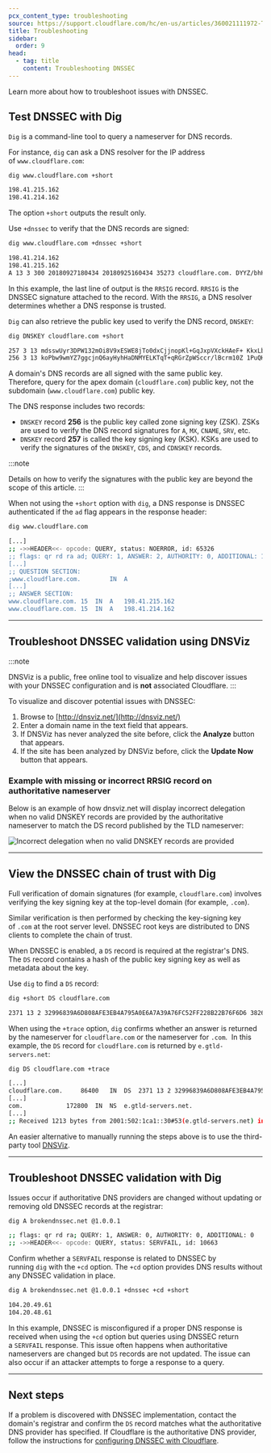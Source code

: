 ```yaml
---
pcx_content_type: troubleshooting
source: https://support.cloudflare.com/hc/en-us/articles/360021111972-Troubleshooting-DNSSEC
title: Troubleshooting
sidebar:
  order: 9
head:
  - tag: title
    content: Troubleshooting DNSSEC
---
```



Learn more about how to troubleshoot issues with DNSSEC.

## Test DNSSEC with Dig

`Dig` is a command-line tool to query a nameserver for DNS records.

For instance, `dig` can ask a DNS resolver for the IP address of `www.cloudflare.com`:

<Example>

```sh
dig www.cloudflare.com +short
```

```sh output
198.41.215.162
198.41.214.162
```

The option `+short` outputs the result only.

</Example>

Use `+dnssec` to verify that the DNS records are signed:

<Example>

```sh
dig www.cloudflare.com +dnssec +short
```

```sh output
198.41.214.162
198.41.215.162
A 13 3 300 20180927180434 20180925160434 35273 cloudflare.com. DYYZ/bhHSAIlpvu/HEUsxlzkC9NsswbCQ7dcfcuiNBrbhYV7k3AI8t46 QMnOlfhwT6jqsfN7ePV6Fwpym3B0pg==
```

In this example, the last line of output is the `RRSIG` record. `RRSIG` is the DNSSEC signature attached to the record. With the `RRSIG`, a DNS resolver determines whether a DNS response is trusted.

</Example>

`Dig` can also retrieve the public key used to verify the DNS record, `DNSKEY`:

<Example>

```sh
dig DNSKEY cloudflare.com +short
```

```sh output
257 3 13 mdsswUyr3DPW132mOi8V9xESWE8jTo0dxCjjnopKl+GqJxpVXckHAeF+ KkxLbxILfDLUT0rAK9iUzy1L53eKGQ==
256 3 13 koPbw9wmYZ7ggcjnQ6ayHyhHaDNMYELKTqT+qRGrZpWSccr/lBcrm10Z 1PuQHB3Azhii+sb0PYFkH1ruxLhe5g==
```

A domain's DNS records are all signed with the same public key. Therefore, query for the apex domain (`cloudflare.com`) public key, not the subdomain (`www.cloudflare.com`) public key.

The DNS response includes two records:

- `DNSKEY` record **256** is the public key called zone signing key (ZSK). ZSKs are used to verify the DNS record signatures for `A`, `MX`, `CNAME`, `SRV`, etc.
- `DNSKEY` record **257** is called the key signing key (KSK). KSKs are used to verify the signatures of the `DNSKEY`, `CDS`, and `CDNSKEY` records.

</Example>

:::note

Details on how to verify the signatures with the public key are beyond the scope of this article.
:::

When not using the `+short` option with `dig`, a DNS response is DNSSEC authenticated if the `ad` flag appears in the response header:

<Example>

```sh
dig www.cloudflare.com
```

```sh output
[...]
;; ->>HEADER<<- opcode: QUERY, status: NOERROR, id: 65326
;; flags: qr rd ra ad; QUERY: 1, ANSWER: 2, AUTHORITY: 0, ADDITIONAL: 1
[...]
;; QUESTION SECTION:
;www.cloudflare.com.        IN  A
[...]
;; ANSWER SECTION:
www.cloudflare.com. 15  IN  A   198.41.215.162
www.cloudflare.com. 15  IN  A   198.41.214.162
```

</Example>

---

## Troubleshoot DNSSEC validation using DNSViz

:::note

DNSViz is a public, free online tool to visualize and help discover issues with your DNSSEC configuration and is **not** associated Cloudflare.
:::

To visualize and discover potential issues with DNSSEC:

1. Browse to [http://dnsviz.net/](http://dnsviz.net/)
2. Enter a domain name in the text field that appears.
3. If DNSViz has never analyzed the site before, click the **Analyze** button that appears.
4. If the site has been analyzed by DNSViz before, click the **Update Now** button that appears.

### Example with missing or incorrect RRSIG record on authoritative nameserver

Below is an example of how dnsviz.net will display incorrect delegation when no valid DNSKEY records are provided by the authoritative nameserver to match the DS record published by the TLD nameserver:

![Incorrect delegation when no valid DNSKEY records are provided](~/assets/images/support/troubleshoot_dnssec-example_no_rrsig.png)

---

## View the DNSSEC chain of trust with Dig

Full verification of domain signatures (for example, `cloudflare.com`) involves verifying the key signing key at the top-level domain (for example, `.com`).

Similar verification is then performed by checking the key-signing key of `.com` at the root server level. DNSSEC root keys are distributed to DNS clients to complete the chain of trust.

When DNSSEC is enabled, a `DS` record is required at the registrar's DNS. The `DS` record contains a hash of the public key signing key as well as metadata about the key.

<Example>

Use `dig` to find a `DS` record:

```sh
dig +short DS cloudflare.com
```

```sh output
2371 13 2 32996839A6D808AFE3EB4A795A0E6A7A39A76FC52FF228B22B76F6D6 3826F2B9
```

When using the `+trace` option, `dig` confirms whether an answer is returned by the nameserver for `cloudflare.com` or the nameserver for `.com`.  In this example, the `DS` record for `cloudflare.com` is returned by `e.gtld-servers.net`:

```sh
dig DS cloudflare.com +trace
```

```sh output
[...]
cloudflare.com.     86400   IN  DS  2371 13 2 32996839A6D808AFE3EB4A795A0E6A7A39A76FC52FF228B22B76F6D6 3826F2B9
[...]
com.            172800  IN  NS  e.gtld-servers.net.
[...]
;; Received 1213 bytes from 2001:502:1ca1::30#53(e.gtld-servers.net) in 37 ms

```

</Example>

An easier alternative to manually running the steps above is to use the third-party tool [DNSViz](#troubleshoot-dnssec-validation-using-dnsviz).

---

## Troubleshoot DNSSEC validation with Dig

Issues occur if authoritative DNS providers are changed without updating or removing old DNSSEC records at the registrar:

<Example>

```sh
dig A brokendnssec.net @1.0.0.1
```

```sh output
;; flags: qr rd ra; QUERY: 1, ANSWER: 0, AUTHORITY: 0, ADDITIONAL: 0
;; ->>HEADER<<- opcode: QUERY, status: SERVFAIL, id: 10663
```

Confirm whether a `SERVFAIL` response is related to DNSSEC by running `dig` with the `+cd` option. The `+cd` option provides DNS results without any DNSSEC validation in place.

```sh
dig A brokendnssec.net @1.0.0.1 +dnssec +cd +short
```

```sh output
104.20.49.61
104.20.48.61
```

In this example, DNSSEC is misconfigured if a proper DNS response is received when using the `+cd` option but queries using DNSSEC return a `SERVFAIL` response. This issue often happens when authoritative nameservers are changed but `DS` records are not updated. The issue can also occur if an attacker attempts to forge a response to a query.

</Example>

---

## Next steps

If a problem is discovered with DNSSEC implementation, contact the domain's registrar and confirm the `DS` record matches what the authoritative DNS provider has specified. If Cloudflare is the authoritative DNS provider, follow the instructions for [configuring DNSSEC with Cloudflare](/dns/dnssec/).

